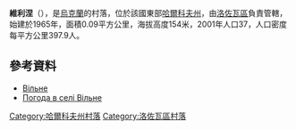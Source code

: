 {{coord|48|58|50|N|36|19|51|E|scale:100000_region:UA|display=title}}

'''維利涅'''（{{lang-uk|Вільне}}），是[[烏克蘭|烏克蘭]]的村落，位於該國東部[[哈爾科夫州|哈爾科夫州]]，由[[洛佐瓦區|洛佐瓦區]]負責管轄，始建於1965年，面積0.09平方公里，海拔高度154米，2001年人口37，人口密度每平方公里397.9人。

==參考資料==
* [http://w1.c1.rada.gov.ua/pls/z7502/A005?rdat1=09.01.2009&rf7571=33733 Вільне]{{dead link|date=2018年4月 |bot=InternetArchiveBot |fix-attempted=yes }}
* [http://weather.in.ua/ua/har'kovskaja/3980 Погода в селі Вільне] {{Wayback|url=http://weather.in.ua/ua/har'kovskaja/3980 |date=20160323024459 }}

{{DEFAULTSORT:Вільне}}
[[Category:哈爾科夫州村落|Category:哈爾科夫州村落]]
[[Category:洛佐瓦區村落|Category:洛佐瓦區村落]]


{{Kharkiv-geo-stub}}
